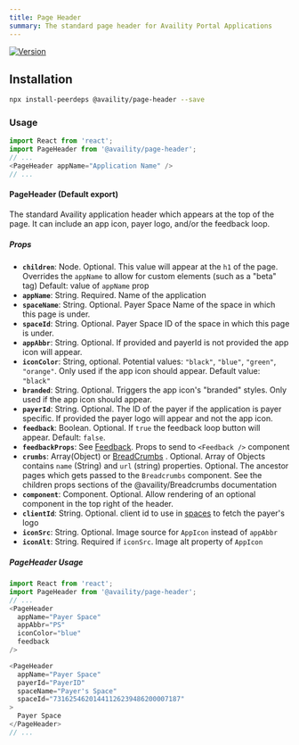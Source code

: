 ```yaml
---
title: Page Header
summary: The standard page header for Availity Portal Applications
---
```


[![Version](https://img.shields.io/npm/v/@availity/page-header.svg?style=for-the-badge)](https://www.npmjs.com/package/@availity/page-header)

## Installation

```bash
npx install-peerdeps @availity/page-header --save
```

### Usage

```javascript
import React from 'react';
import PageHeader from '@availity/page-header';
// ...
<PageHeader appName="Application Name" />
// ...
```

#### PageHeader (Default export)
The standard Availity application header which appears at the top of the page. It can include an app icon, payer logo, and/or the feedback loop.

##### Props

- **`children`**: Node. Optional. This value will appear at the `h1` of the page. Overrides the `appName` to allow for custom elements (such as a "beta" tag) Default: value of `appName` prop
- **`appName`**: String. Required. Name of the application
- **`spaceName`**: String. Optional. Payer Space Name of the space in which this page is under.
- **`spaceId`**: String. Optional. Payer Space ID of the space in which this page is under.
- **`appAbbr`**: String. Optional. If provided and payerId is not provided the app icon will appear.
- **`iconColor`**: String, optional. Potential values: `"black"`, `"blue"`, `"green"`, `"orange"`. Only used if the app icon should appear. Default value: `"black"`
- **`branded`**: String. Optional. Triggers the app icon's "branded" styles. Only used if the app icon should appear.
- **`payerId`**: String. Optional. The ID of the payer if the application is payer specific. If provided the payer logo will appear and not the app icon.
- **`feedback`**: Boolean. Optional. If `true` the feedback loop button will appear. Default: `false`.
- **`feedbackProps`**: See [Feedback](../feedback/README.md). Props to send to `<Feedback />` component
- **`crumbs`**: Array(Object) or [BreadCrumbs](../breadcrumbs/README.md) . Optional. Array of Objects contains `name` (String) and `url` (string) properties. Optional. The ancestor pages which gets passed to the `Breadcrumbs` component. See the children props sections of the @availity/Breadcrumbs documentation
- **`component`**: Component. Optional. Allow rendering of an optional component in the top right of the header.
- **`clientId`**: String. Optional. client id to use in [spaces](../spaces/README.md) to fetch the payer's logo
- **`iconSrc`**: String. Optional. Image source for `AppIcon` instead of `appAbbr`
- **`iconAlt`**: String. Required if `iconSrc`. Image alt property of `AppIcon`

##### PageHeader Usage

```javascript
import React from 'react';
import PageHeader from '@availity/page-header';
// ...
<PageHeader
  appName="Payer Space"
  appAbbr="PS"
  iconColor="blue"
  feedback
/>

<PageHeader
  appName="Payer Space"
  payerId="PayerID"
  spaceName="Payer's Space"
  spaceId="73162546201441126239486200007187"
>
  Payer Space
</PageHeader>
// ...
```
